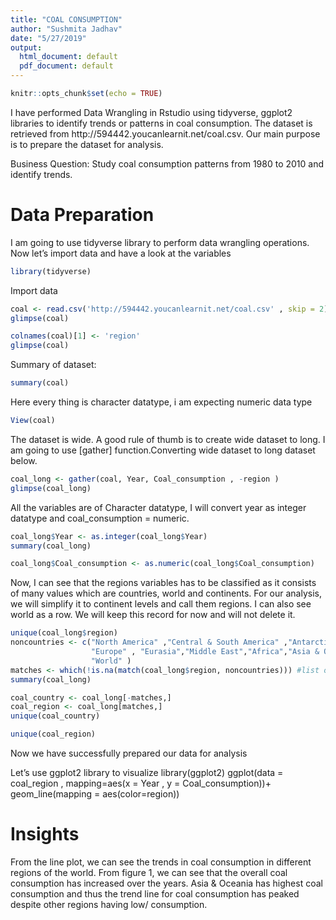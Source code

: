 ```yaml
---
title: "COAL CONSUMPTION"
author: "Sushmita Jadhav"
date: "5/27/2019"
output:
  html_document: default
  pdf_document: default
---
```


```r
knitr::opts_chunk$set(echo = TRUE)
```
I have performed Data Wrangling in Rstudio using tidyverse, ggplot2 libraries to identify trends or patterns in coal consumption.
The dataset is retrieved from http://594442.youcanlearnit.net/coal.csv. Our main purpose is to prepare the dataset for analysis.

Business Question: Study coal consumption patterns from 1980 to 2010 and identify trends.

# Data Preparation

I am going to use tidyverse library to perform data wrangling operations. Now let’s import data and have a look at the variables

```r
library(tidyverse)
```

Import data 
```r
coal <- read.csv('http://594442.youcanlearnit.net/coal.csv' , skip = 2)
glimpse(coal)
```

```r
colnames(coal)[1] <- 'region'
glimpse(coal)
```

Summary of dataset: 
```r
summary(coal)
```

Here every thing is character datatype, i am expecting numeric data type
```r
View(coal)
```

The dataset is wide. A good rule of thumb is to create wide dataset to long.  I am going to use [gather] function.Converting wide dataset to long dataset below.
```r
coal_long <- gather(coal, Year, Coal_consumption , -region )
glimpse(coal_long)
```

All the variables are of Character datatype, I will convert year as integer datatype and coal_consumption = numeric.
```r
coal_long$Year <- as.integer(coal_long$Year)
summary(coal_long)
```

```r
coal_long$Coal_consumption <- as.numeric(coal_long$Coal_consumption)
```

Now, I can see that the regions variables has to be classified as it consists of many values which are countries, world and continents. For our analysis, we will simplify it to continent levels and call them regions. I can also see world as a row. We will keep this record for now and will not delete it.
```r
unique(coal_long$region)
noncountries <- c("North America" ,"Central & South America" ,"Antarctica",
                  "Europe" , "Eurasia","Middle East","Africa","Asia & Oceania",
                  "World" )
matches <- which(!is.na(match(coal_long$region, noncountries))) #list of rows with noncountry values
summary(coal_long)
```

```r
coal_country <- coal_long[-matches,]
coal_region <- coal_long[matches,]
unique(coal_country)
```

```r
unique(coal_region)
```

Now we have successfully prepared our data for analysis

Let’s use ggplot2 library to visualize
 library(ggplot2)
 ggplot(data = coal_region , mapping=aes(x = Year , y = Coal_consumption))+
  geom_line(mapping = aes(color=region))

# Insights

From the line plot, we can see the trends in coal consumption in different regions of the world. From figure 1, we can see that the overall coal consumption has increased over the years.
Asia & Oceania has highest coal consumption and thus the trend line for coal consumption has peaked despite other regions having low/ consumption. 

